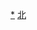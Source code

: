 {{Navbox
| name = 北京地铁车辆 
| title = [[北京地铁]][[北京地铁车辆|车辆]]
| oddstyle = font-weight:bold; background:#d3d3d3
| list1 = 现用车辆
| list2 = {{Navbox|child
| groupstyle = width:8em
| liststyle = width:auto
| group1 = <div class="center">[[中车长春轨道客车]]</div>
| list1 = <span style="color:{{北京地铁颜色|1}};font-size: 170%">■</span> [[北京地铁DKZ4型电动车组|DKZ4型]] - <span style="color:{{北京地铁颜色|13}};font-size: 170%">■</span> [[北京地铁DKZ5型电动车组|DKZ5型]] - <span style="color:{{北京地铁颜色|13}};font-size: 170%">■</span> [[北京地铁DKZ6型电动车组|DKZ6型]] - <span style="color:{{北京地铁颜色|5}};font-size: 170%">■</span> [[北京地铁DKZ13型电动车组|DKZ13型]] - <span style="color:{{北京地铁颜色|10}};font-size: 170%">■</span> [[北京地铁DKZ15型电动车组|DKZ15/34/46型]] - <span style="color:{{北京地铁颜色|2}};font-size: 170%">■</span> [[北京地铁DKZ16型电动车组|DKZ16型]] - <span style="color:{{北京地铁颜色|15}};font-size: 170%">■</span> [[北京地铁DKZ31型电动车组|DKZ31型]] - <span style="color:{{北京地铁颜色|亦}};font-size: 170%">■</span> [[北京地铁亦庄线#使用车辆|DKZ32型]] <noinclude>{{efn-lr|name=CG|1=吕晓东. 城市轨道交通列车运行交路问题研究. 2012-05}}</noinclude> - <span style="color:{{北京地铁颜色|9}};font-size: 170%">■</span> [[北京地铁DKZ33型电动车组|DKZ33型]] <noinclude>{{efn-lr|name=CG}}</noinclude> - <span style="color:{{北京地铁颜色|6}};font-size: 170%">■</span> [[北京地铁6号线#使用车辆|DKZ47型]] - <span style="color:{{北京地铁颜色|14}};font-size: 170%">■</span> [[北京地铁DKZ53 / SFM18型电动车组|DKZ53型]] - <span style="color:{{北京地铁颜色|机}};font-size: 170%">■</span> [[北京地铁QKZ5型电动车组|QKZ5 / CCD3004型]] <noinclude>{{efn-lr|name=CG}}{{efn-lr|{{cite web|url=http://www.china.com.cn/info/2011-12/02/content_24060277.htm|title=北京地铁机场线|date=2011-12-02|accessdate=2015-02-20}}}}</noinclude> - <span style="color:{{北京地铁颜色|燕}};font-size: 170%">■</span> [[北京地铁DKZ76型电动车组|DKZ76型]] <noinclude>{{efn-lr|name=YF|1=北京地铁燕房线车辆培训教材 · 第1分册 第1章：车辆基本技术条件. 2015-08}}</noinclude> - <span style="color:{{北京地铁颜色|16}};font-size: 170%">■</span> [[北京地铁DKZ93 / SFM40型电动车组|DKZ93型]] - <span style="color:{{北京地铁颜色|19}};font-size: 170%">■</span> [[北京地铁19号线#使用车辆|CCD5034型]] - <span style="color:{{北京地铁颜色|17}};font-size: 170%">■</span> [[北京地铁17号线#使用车辆|CCD5035型]] - <span style="color:{{北京地铁颜色|新}};font-size: 170%">■</span> [[北京地铁大兴机场线#使用车辆|CJ3市域型]]
|group2 = <div class="center">[[中车青岛四方机车车辆]]</div>
|list2 = <span style="color:{{北京地铁颜色|八}};font-size: 170%">■</span> [[北京地铁SFM01型电动车组|SFM01/02/07型]] - <span style="color:{{北京地铁颜色|1}};font-size: 170%">■</span> [[北京地铁SFM04型电动车组|SFM04/04A型]] - <span style="color:{{北京地铁颜色|4}};font-size: 170%">■</span> [[北京地铁SFM05型电动车组|SFM05型]] - <span style="color:{{北京地铁颜色|8}};font-size: 170%">■</span> [[北京地铁SFM12型电动车组|SFM12/42型]] <noinclude>{{efn-lr|name=CG}}</noinclude> - <span style="color:{{北京地铁颜色|昌}};font-size: 170%">■</span> [[北京地铁昌平线#使用车辆|SFM13/93型]] <noinclude>{{efn-lr|name=CG}}</noinclude> - <span style="color:{{北京地铁颜色|燕}};font-size: 170%">■</span> [[北京地铁SFM16型电动车组|SFM16型]] - <span style="color:{{北京地铁颜色|14}};font-size: 170%">■</span> [[北京地铁DKZ53 / SFM18型电动车组|SFM18型]] - <span style="color:{{北京地铁颜色|16}};font-size: 170%">■</span> [[北京地铁DKZ93 / SFM40型电动车组|SFM40型]] - <span style="color:{{北京地铁颜色|17}};font-size: 170%">■</span> [[北京地铁17号线#使用车辆|SFM79型]] - <span style="color:{{北京地铁颜色|19}};font-size: 170%">■</span> [[北京地铁19号线#使用车辆|SFM80型]] - <span style="color:{{北京地铁颜色|3}};font-size: 170%">■</span> [[北京地铁3号线|SFM86型]] - <span style="color:{{北京地铁颜色|新}};font-size: 170%">■</span> [[北京地铁大兴机场线#使用车辆|Cinova-160型]] 
| group3 = <div class="center">北京轨道交通技术装备集团<br>（含[[北京地铁车辆装备]]）</div>
| list3 = <span style="color:{{北京地铁颜色|房}};font-size: 170%">■</span> [[北京地铁BJD01型电动车组|BJD01 / BDK03型]] - <span style="color:{{北京地铁颜色|7}};font-size: 170%">■</span> [[北京地铁7号线#使用车辆|BDK01/04型]] - <span style="color:{{北京地铁颜色|9}};font-size: 170%">■</span> [[北京地铁DKZ33型电动车组|BDK05型]] - <span style="color:{{北京地铁颜色|1}};font-size: 170%">■</span> [[北京地铁BDK06型电动车组|BDK06型]] - <span style="color:{{北京地铁颜色|昌}};font-size: 170%">■</span> [[北京地铁昌平线#使用车辆|BDK07型]] - <span style="color:{{北京地铁颜色|3}};font-size: 170%">■</span> [[北京地铁3号线|ZBM01型]] - <span style="color:{{北京地铁颜色|12}};font-size: 170%">■</span> [[北京地铁12号线|ZBM03型]] - <span style="color:{{北京地铁颜色|11}};font-size: 170%">■</span> [[北京地铁11号线#使用车辆|BRMA01型（ZBM04型）]] - <span style="color:{{北京地铁颜色|平}};font-size: 170%">■</span> BRSD01型（ZBS01型） - <span style="color:{{北京地铁颜色|亦T1}};font-size: 170%">■</span> [[亦庄T1线|亦庄T1线车辆]] <noinclude>{{efn-lr|{{cite web|title=北京亦庄T1线工程现代有轨电车|url=http://www.bsrse.com/ProductDetail.aspx?kid=36|archive-date=2021-05-09|archive-url=https://web.archive.org/web/20210509113058/http://bsrse.com/ProductDetail.aspx?kid=36|dead-url=yes}}}}</noinclude>
| group4 = <div class="center">[[中车唐山机车车辆]]</div>
| list4 = <span style="color:{{北京地铁颜色|S1}};font-size: 170%">■</span> [[北京地铁S1线|DZ32型]]
| group5 = <div class="center">[[中车大连机车车辆]]</div>
| list5 = <span style="color:{{北京地铁颜色|西}};font-size: 170%">■</span> [[北京地铁西郊线|Sirio Pechino 型]]
}}
| list3 = 过去用车辆
| list4 = {{Navbox|child
| groupstyle = width:8em
| liststyle = width:auto
| group1 = <div class="center">中车长春轨道客车</div>
|list1 = [[北京地铁DK1型电动车组|DK1型]] - <span style="color:{{北京地铁颜色|1}};font-size: 170%">■</span><span style="color:{{北京地铁颜色|2}};font-size: 170%">■</span> [[北京地铁DK2型电动车组|DK2型]] - <span style="color:{{北京地铁颜色|1}};font-size: 170%">■</span><span style="color:{{北京地铁颜色|2}};font-size: 170%">■</span><span style="color:{{北京地铁颜色|13}};font-size: 170%">■</span> [[北京地铁DK3型电动车组|DK3型]] - <span style="color:{{北京地铁颜色|2}};font-size: 170%">■</span> [[北京地铁DK6型电动车组|DK6型]] - <span style="color:{{北京地铁颜色|2}};font-size: 170%">■</span> [[DK8型电动车组|DK8型]] - <span style="color:{{北京地铁颜色|2}};font-size: 170%">■</span> [[北京地铁DK9型电动车组|DK9型]] - <span style="color:{{北京地铁颜色|1}};font-size: 170%">■</span> [[北京地铁DK11型电动车组|DK11型]] - <span style="color:{{北京地铁颜色|2}};font-size: 170%">■</span><span style="color:{{北京地铁颜色|13}};font-size: 170%">■</span><span style="color:{{北京地铁颜色|八}};font-size: 170%">■</span> [[北京地铁DK16型电动车组|DK16/16A/16AG/19型]] - <span style="color:{{北京地铁颜色|1}};font-size: 170%">■</span> [[北京地铁DK20型电动车组|DK20型]] - <span style="color:{{北京地铁颜色|2}};font-size: 170%">■</span><span style="color:{{北京地铁颜色|13}};font-size: 170%">■</span> [[DKZ1型电动车组|DKZ1型]] - <span style="color:{{北京地铁颜色|13}};font-size: 170%">■</span> [[北京地铁DKZ10型电动车组|DKZ10型]]
| group2 = <div class="center">北京轨道交通技术装备集团<br>（含[[北京地铁车辆装备]]）</div>
| list2 = <span style="color:{{北京地铁颜色|2}};font-size: 170%">■</span> [[北京地铁BD1型电动车组|BD1型]] - <span style="color:{{北京地铁颜色|1}};font-size: 170%">■</span> [[北京地铁BD2型电动车组|BD2型]] - <span style="color:{{北京地铁颜色|1}};font-size: 170%">■</span> [[北京地铁BD3型电动车组|BD3型]] - <span style="color:{{北京地铁颜色|13}};font-size: 170%">■</span> [[BD8型电动车组|BD8型]] - <span style="color:{{北京地铁颜色|2}};font-size: 170%">■</span> [[北京地铁GTO型电动车组|BD11型（GTO型）]] - <span style="color:{{北京地铁颜色|2}};font-size: 170%">■</span> [[北京地铁DK16型电动车组#列车改造|B300型（DK16型改造车）]]
| group3 = <div class="center">[[东急车辆制造]]</div>
| list3 = <span style="color:{{北京地铁颜色|2}};font-size: 170%">■</span><span style="color:{{北京地铁颜色|13}};font-size: 170%">■</span> [[M型电动车组|M型]]
}}
| belowstyle = width:100%; text-align: left;
| below = 
<noinclude>
; 注释
{{notelist-lr}}
; 参考资料
{{Reflist}}
# {{Cite book zh | author = 冯伯欣 | title = 铁道车辆第38卷第1期《国产地铁车辆的发展及展望》 | location = 长春 | date = 2000 | pages = 1-5| language= zh-cn}} 
# {{Cite book zh | author = 张艳 | title = 中国制造业信息化2009年2月《地铁车辆厂：数字化车辆修造基地》 | date = 2009 | pages = 30-31| language= zh-cn}} 
# {{cite book|author=颜吾佴, 颜吾艾, 许勇, 刘天善|title=《北京交通史》|origyear=2008-05|edition=第1版|publisher=[[清华大学出版社]]、[[北京交通大学出版社]]|location=北京|isbn=978-7-81123-209-7|quote=F.295|pages=216－219页}}
# [http://www.chinadaily.com.cn/dfpd/beijing/2010-06-30/content_519050.html 地铁房山线实现全线贯通 首列国产列车下线]
# [http://www.bsrse.com/ 北京地铁车辆装备有限公司]
</noinclude>
}}
<noinclude>

[[Category:北京地铁车辆|*]]
[[Category:北京地铁模板|北]]
</noinclude>